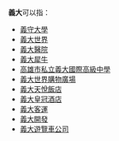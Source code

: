 '''義大'''可以指：
* [[義守大學|義守大學]]
* [[義大世界|義大世界]]
* [[義大醫院|義大醫院]]
* [[義大犀牛|義大犀牛]]
* [[高雄市私立義大國際高級中學|高雄市私立義大國際高級中學]]
* [[義大世界購物廣場|義大世界購物廣場]]
* [[義大天悅飯店|義大天悅飯店]]
* [[義大皇冠酒店|義大皇冠酒店]]
* [[義大客運|義大客運]]
* [[義大開發|義大開發]]
* [[義大遊覽車公司|義大遊覽車公司]]

{{disambig|I|Cat=二字消歧義}}